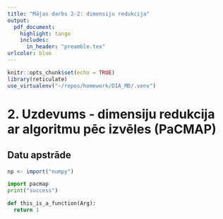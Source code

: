 ```yaml
---
title: "Mājas darbs 2-2: dimensiju redukcija"
output: 
  pdf_document:
    highlight: tango
    includes:
      in_header: "preamble.tex"
urlcolor: blue
---
```


```r
knitr::opts_chunk$set(echo = TRUE)
library(reticulate)
use_virtualenv("~/repos/homework/DIA_MD/.venv")
```


# 2. Uzdevums - dimensiju redukcija ar algoritmu pēc izvēles (PaCMAP)

## Datu apstrāde

```r
np <- import("numpy")
```

```python
import pacmap
print("success")

def this_is_a_function(Arg):
  return 1
```

